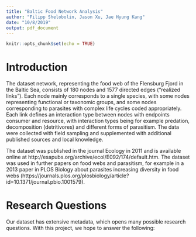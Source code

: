 ```yaml
---
title: "Baltic Food Network Analysis"
author: "Filipp Shelobolin, Jason Xu, Jae Hyung Kang"
date: "10/8/2019"
output: pdf_document
---
```


```r
knitr::opts_chunk$set(echo = TRUE)
```

# Introduction

The dataset network, representing the food web of the Flensburg Fjord in the Baltic Sea, consists of 180 nodes and 1577 directed edges ("realized links"). Each node mainly corresponds to a single species, with some nodes representing functional or taxonomic groups, and some nodes corresponding to parasites with complex life cycles coded appropriately. Each link defines an interaction type between nodes with endpoints consumer and resource, with interaction types being for example predation, decomposition (detritivores) and different forms of parasitism. The data were collected with field sampling and supplemented with additional published sources and local knowledge. 

The dataset was published in the journal Ecology in 2011 and is available online at http://esapubs.org/archive/ecol/E092/174/default.htm. The dataset was used in further papers on food webs and parasitism, for example in a 2013 paper in PLOS Biology about parasites increasing diversity in food webs (https://journals.plos.org/plosbiology/article?id=10.1371/journal.pbio.1001579). 

# Research Questions

Our dataset has extensive metadata, which opens many possible research questions. With this project, we hope to answer the following:

\begin{enumerate}
  \item Do parasites have a higher resource density (more outgoing edges) than other taxonomies?
  \item Are younger organisms more likely to be a resources than older organisms?
  \item Does the existence of any specific taxonomy significantly decrease average path length between nodes?
\end{enumerate}